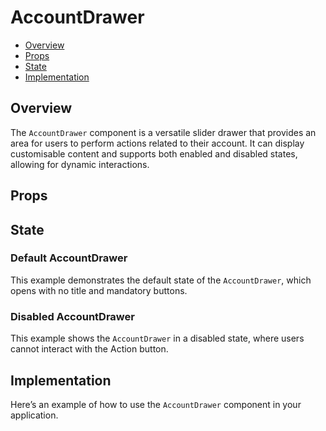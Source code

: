 
<Meta of={AccountDrawer} />

# AccountDrawer

- [Overview](#overview)
- [Props](#props)
- [State](#state)
- [Implementation](#implementation)

## Overview

The `AccountDrawer` component is a versatile slider drawer that provides an area for users to perform actions related to their account. It can display customisable content and supports both enabled and disabled states, allowing for dynamic interactions.

## Props

<Controls />

## State

### Default AccountDrawer

This example demonstrates the default state of the `AccountDrawer`, which opens with no title and mandatory buttons.

<Canvas of={AccountDrawer.Default} />

### Disabled AccountDrawer

This example shows the `AccountDrawer` in a disabled state, where users cannot interact with the Action button.

<Canvas of={AccountDrawer.Disabled} />

## Implementation

Here’s an example of how to use the `AccountDrawer` component in your application.

```jsx
import AccountDrawer from './AccountDrawer';
import useDrawer from "@bluelightcard/shared-ui/src/components/Drawer/useDrawer";

const MyComponentWithAccountDrawer = () => {
  const { open, close } = useDrawer();

  const drawerContent = (
    <AccountDrawer
      title="My Account"
      primaryButtonLabel="Save Changes"
      primaryButtonOnClick={() => alert('Changes saved')}
      secondaryButtonLabel="Close"
      secondaryButtonOnClick={() => close()}
    >
      <p>Here you can manage your account settings.</p>
    </AccountDrawer>
  );

  return <Button onClick={() => open(drawerContent)}>Open</Button>;
};
```
